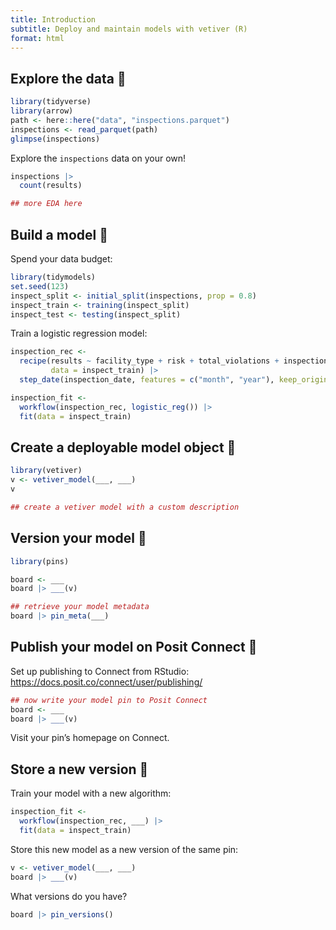 ```yaml
---
title: Introduction
subtitle: Deploy and maintain models with vetiver (R)
format: html
---
```


## Explore the data 👀

```r
library(tidyverse)
library(arrow)
path <- here::here("data", "inspections.parquet")
inspections <- read_parquet(path)
glimpse(inspections)
```

Explore the `inspections` data on your own!

```r
inspections |> 
  count(results)
```

```r
## more EDA here
```

## Build a model 🔧

Spend your data budget:

```r
library(tidymodels)
set.seed(123)
inspect_split <- initial_split(inspections, prop = 0.8)
inspect_train <- training(inspect_split)
inspect_test <- testing(inspect_split)
```

Train a logistic regression model:

```r
inspection_rec <- 
  recipe(results ~ facility_type + risk + total_violations + inspection_date, 
         data = inspect_train) |> 
  step_date(inspection_date, features = c("month", "year"), keep_original_cols = FALSE)

inspection_fit <-
  workflow(inspection_rec, logistic_reg()) |> 
  fit(data = inspect_train)
```

## Create a deployable model object 🏺

```r
library(vetiver)
v <- vetiver_model(___, ___)
v
```

```r
## create a vetiver model with a custom description
```

## Version your model 📌

```r
library(pins)

board <- ___
board |> ___(v)
```

```r
## retrieve your model metadata
board |> pin_meta(___)
```

## Publish your model on Posit Connect 🚀

Set up publishing to Connect from RStudio: <https://docs.posit.co/connect/user/publishing/>

```r
## now write your model pin to Posit Connect
board <- ___
board |> ___(v)
```

Visit your pin's homepage on Connect.

## Store a new version 👯

Train your model with a new algorithm:

```r
inspection_fit <-
  workflow(inspection_rec, ___) |> 
  fit(data = inspect_train)
```

Store this new model as a new version of the same pin:

```r
v <- vetiver_model(___, ___)
board |> ___(v)
```

What versions do you have?

```r
board |> pin_versions()
```
